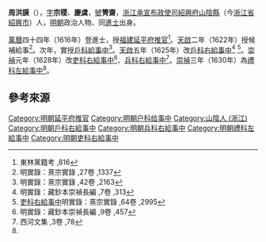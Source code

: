 {{Otheruses|周洪謨|other=同名的[[明朝禮部尚書|明朝禮部尚書]]、[[正统_(年号)|正統]]十年[[進士|進士]]}}
'''周洪謨'''（{{bd|1565年||1630年|catIdx=}}），[[表字|字]]'''宗稷'''、'''慶虞'''，[[號|號]]'''箐齋'''，[[浙江承宣布政使司|浙江承宣布政使司]][[紹興府|紹興府]][[山陰縣|山陰縣]]（今[[浙江省|浙江省]][[紹興市|紹興市]]）人，[[明朝|明朝]]政治人物、同[[進士|進士]]出身。

[[萬曆|萬曆]]四十四年（1616年）登進士，授[[福建|福建]][[延平府|延平府]][[推官|推官]]<ref name="#1">東林黨籍考 ,816</ref>。[[天啟|天啟]]二年（1622年）授候補給事<ref>明實錄：熹宗實錄 ,27卷 ,1337</ref>。次年，實授[[戶科|戶科]][[給事中|給事中]]<ref>明實錄：熹宗實錄 ,42卷 ,2163</ref>。[[天啟|天啟]]五年（1625年）改[[戶科|戶科]][[右給事中|右給事中]]<ref>明實錄：藏鈔本崇禎長編 ,7卷 ,313</ref> <ref>[[吏科|吏科]][[右給事中|右給事中]]明實錄：熹宗實錄 ,64卷 ,2995</ref>。[[崇禎|崇禎]]元年（1628年）改[[吏科|吏科]][[右給事中|右給事中]]<ref>明實錄：藏鈔本崇禎長編 ,9卷 ,457</ref>、[[兵科|兵科]][[右給事中|右給事中]]<ref>西河文集 ,3卷 ,78</ref>。[[崇禎|崇禎]]三年（1630年）為[[禮科|禮科]][[左給事中|左給事中]]<ref name="#1"/>。

==參考來源 ==
{{reflist|3}}
{{明朝人物小作品}}
{{萬曆四十四年丙辰科殿試金榜}}
{{DEFAULTSORT:Zhou周}}
[[Category:明朝延平府推官|Category:明朝延平府推官]]
[[Category:明朝户科给事中|Category:明朝户科给事中]]
[[Category:山陰人_(浙江)|Category:山陰人 (浙江)]]
[[Category:明朝戶科右給事中|Category:明朝戶科右給事中]]
[[Category:明朝兵科右給事中|Category:明朝兵科右給事中]]
[[Category:明朝禮科左給事中|Category:明朝禮科左給事中]]
[[Category:明朝吏科右給事中|Category:明朝吏科右給事中]]